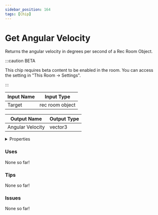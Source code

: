 ```yaml
---
sidebar_position: 164
tags: [Chip]
---
```


# Get Angular Velocity

Returns the angular velocity in degrees per second of a Rec Room Object.

:::caution BETA

This chip requires beta content to be enabled in the room. You can access the setting in "This Room -> Settings".

:::


<EsbSvg />

| Input Name | Input Type |
|-----------|-----------|
| Target | rec room object |

| Output Name | Output Type |
|-----------|-----------|
| Angular Velocity | vector3 |


<details>
  <summary>Properties</summary>
  <div>
    <div>
    <table>
      <thead>
        <tr>
          <th>Is beta required?</th>
          <th>✅</th>
        </tr>
        <tr>
          <th>Is this chip a trolling risk?</th>
          <th>❌</th>
        </tr>
        <tr>
          <th>Chip UUID</th>
          <th>0922120c-c5b8-4109-8001-61b3131072a4</th>
        </tr>
      </thead>
    </table>
    </div>
  </div>
</details>

### Uses

None so far!

### Tips

None so far!

### Issues

None so far!